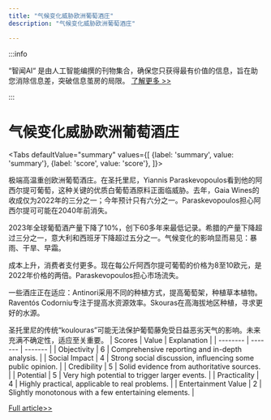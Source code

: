 ```yaml
---
title: "气候变化威胁欧洲葡萄酒庄"
description: "气候变化威胁欧洲葡萄酒庄"

---
```



:::info

“智闻AI“ 是由人工智能编撰的刊物集合，确保您只获得最有价值的信息，旨在助您消除信息差，突破信息茧房的局限。  [了解更多 >>](/)

:::

# 气候变化威胁欧洲葡萄酒庄


<Tabs
	defaultValue="summary"
	values={[
	{label: 'summary', value: 'summary'},
	{label: 'score', value: 'score'},
]}>
<TabItem value="summary">


极端高温重创欧洲葡萄酒庄。在圣托里尼，Yiannis Paraskevopoulos看到他的阿西尔提可葡萄，这种关键的优质白葡萄酒原料正面临威胁。去年，Gaia Wines的收成仅为2022年的三分之一；今年预计只有六分之一。Paraskevopoulos担心阿西尔提可可能在2040年前消失。

2023年全球葡萄酒产量下降了10%，创下60多年来最低记录。希腊的产量下降超过三分之一，意大利和西班牙下降超过五分之一。气候变化的影响显而易见：暴雨、干旱、早霜。

成本上升，消费者支付更多。现在每公斤阿西尔提可葡萄的价格为8至10欧元，是2022年价格的两倍。Paraskevopoulos担心市场流失。

一些酒庄正在适应：Antinori采用不同的种植方式，提高葡萄架，种植草本植物。Raventós Codorniu专注于提高水资源效率。Skouras在高海拔地区种植，寻求更好的水源。

圣托里尼的传统“koulouras”可能无法保护葡萄藤免受日益恶劣天气的影响。未来充满不确定性，适应至关重要。
</TabItem>
<TabItem value="score">
	| Scores     | Value   | Explanation |
	| -------- | ------- | ------- |
	| Objectivity  | 6    | Comprehensive reporting and in-depth analysis.    |
	| Social Impact | 4     | Strong social discussion, influencing some public opinion.    |
	| Credibility    | 5    | Solid evidence from authoritative sources.    |
	| Potential    | 5    | Very high potential to trigger larger events.    |
	| Practicality    | 4    | Highly practical, applicable to real problems.    |
	| Entertainment Value    | 2    | Slightly monotonous with a few entertaining elements.    |
</TabItem>
</Tabs>

[Full article>>](https://www.cnbc.com/2024/08/23/wineries-in-italy-greece-spain-battle-extreme-heat-lower-production.html)
